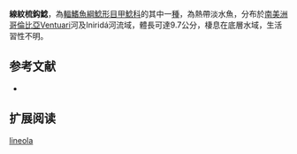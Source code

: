 {{Speciesbox
| name = 線紋梳鈎鯰
| image = 
| image_width = 250px
| image_caption = 
| status = NE
| status_system = IUCN3.1
| genus = Peckoltia
| species = lineola
| authority = [[Armbruster|Armbruster]], 2008
| synonyms = 
}}

'''線紋梳鈎鯰'''，為[[輻鰭魚綱|輻鰭魚綱]][[鯰形目|鯰形目]][[甲鯰科|甲鯰科]]的其中一[[種|種]]，為熱帶淡水魚，分布於[[南美洲|南美洲]][[哥倫比亞|哥倫比亞]]Ventuari河及Iniridá河流域，體長可達9.7公分，棲息在底層水域，生活習性不明。

==参考文献==
*{{FishBase_species|genus=Peckoltia|species=lineola|year=2015|month=1}}

== 扩展阅读 ==
{{refbegin}}
{{wikispecies-inline|Peckoltia lineola|線紋梳鈎鯰}}
{{refend}}
{{Taxonbar|from=Q6430724}}

[[Category:梳鈎鯰屬|lineola]]


{{animal-stub}}
